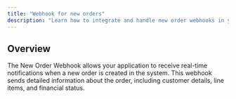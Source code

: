 ```yaml
---
title: "Webhook for new orders"
description: "Learn how to integrate and handle new order webhooks in your application."
---
```


## Overview

The New Order Webhook allows your application to receive real-time notifications when a new order is created in the system. This webhook sends detailed information about the order, including customer details, line items, and financial status.

